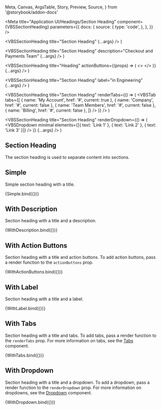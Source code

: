   Meta,
  Canvas,
  ArgsTable,
  Story,
  Preview,
  Source,
} from '@storybook/addon-docs'

<Meta
  title="Application UI/Headings/Section Heading"
  component={VBSSectionHeading}
  parameters={{
    docs: {
      source: {
        type: 'code',
      },
    },
  }}
/>

  <VBSSectionHeading title="Section Heading" {...args} />
)

  <VBSSectionHeading
    title="Section Heading"
    description="Checkout and Payments Team"
    {...args}
  />
)

  <VBSSectionHeading
    title="Heading"
    actionButtons={(props) => (
      <>
        <VBSButton text="Create" size="md" variant="outline" />
        <VBSButton text="Share" size="md" className="bg-indigo-600" />
      </>
    )}
    {...args}
  />
)

  <VBSSectionHeading title="Section Heading" label="in Engineering" {...args} />
)

  <VBSSectionHeading
    title="Section Heading"
    renderTabs={() => (
      <VBSTab
        tabs={[
          { name: 'My Account', href: '#', current: true },
          { name: 'Company', href: '#', current: false },
          { name: 'Team Members', href: '#', current: false },
          { name: 'Billing', href: '#', current: false },
        ]}
      />
    )}
  />
)

  <VBSSectionHeading
    title="Section Heading"
    renderDropdown={() => (
      <VBSDropdown
        minimal
        elements={[{ text: 'Link 1' }, { text: 'Link 2' }, { text: 'Link 3' }]}
      />
    )}
    {...args}
  />
)

## Section Heading

The section heading is used to separate content into sections.

## Simple

Simple section heading with a title.

<Canvas>
  <Story name="Simple">{Simple.bind({})}</Story>
</Canvas>

## With Description

Section heading with a title and a description.

<Canvas>
  <Story name="With Description">{WithDescription.bind({})}</Story>
</Canvas>

## With Action Buttons

Section heading with a title and action buttons. To add action buttons, pass a render function to the `actionButtons` prop.

<Canvas>
  <Story name="With Action Buttons">{WithActionButtons.bind({})}</Story>
</Canvas>

## With Label

Section heading with a title and a label.

<Canvas>
  <Story name="With Label">{WithLabel.bind({})}</Story>
</Canvas>

## With Tabs

Section heading with a title and tabs. To add tabs, pass a render function to the `renderTabs` prop. For more information on tabs, see the [Tabs](/docs/application-ui-navigation-tab--default-story) component.

<Canvas>
  <Story name="With Tabs">{WithTabs.bind({})}</Story>
</Canvas>

## With Dropdown

Section heading with a title and a dropdown. To add a dropdown, pass a render function to the `renderDropdown` prop. For more information on dropdowns, see the [Dropdown](/docs/application-ui-elements-dropdown--minimal) component.

<Canvas>
  <Story name="With Dropdown">{WithDropdown.bind({})}</Story>
</Canvas>
